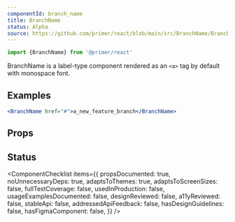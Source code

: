 ```yaml
---
componentId: branch_name
title: BranchName
status: Alpha
source: https://github.com/primer/react/blob/main/src/BranchName/BranchName.tsx
---
```



```js
import {BranchName} from '@primer/react'
```

BranchName is a label-type component rendered as an `<a>` tag by default with monospace font.

## Examples

```jsx live
<BranchName href="#">a_new_feature_branch</BranchName>
```

## Props

<ComponentProps data={data} />

## Status

<ComponentChecklist
  items={{
    propsDocumented: true,
    noUnnecessaryDeps: true,
    adaptsToThemes: true,
    adaptsToScreenSizes: false,
    fullTestCoverage: false,
    usedInProduction: false,
    usageExamplesDocumented: false,
    designReviewed: false,
    a11yReviewed: false,
    stableApi: false,
    addressedApiFeedback: false,
    hasDesignGuidelines: false,
    hasFigmaComponent: false,
  }}
/>
